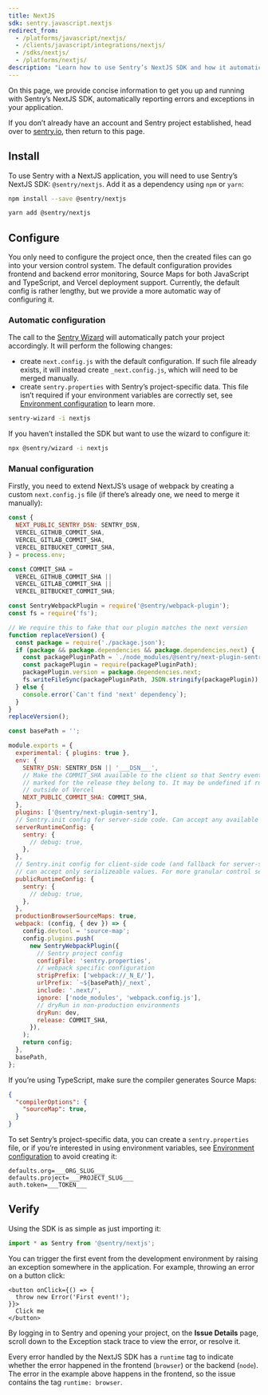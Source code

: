 ```yaml
---
title: NextJS
sdk: sentry.javascript.nextjs
redirect_from:
  - /platforms/javascript/nextjs/
  - /clients/javascript/integrations/nextjs/
  - /sdks/nextjs/
  - /platforms/nextjs/
description: "Learn how to use Sentry’s NextJS SDK and how it automatically reports errors and exceptions in your application."
---
```


On this page, we provide concise information to get you up and running with Sentry’s NextJS SDK, automatically reporting errors and exceptions in your application.

<Note>

If you don’t already have an account and Sentry project established, head over to [sentry.io](https://sentry.io/signup/), then return to this page.

</Note>

## Install

To use Sentry with a NextJS application, you will need to use Sentry’s NextJS SDK: `@sentry/nextjs`.
Add it as a dependency using `npm` or `yarn`:

```bash {tabTitle:npm}
npm install --save @sentry/nextjs
```

```bash {tabTitle:Yarn}
yarn add @sentry/nextjs
```

## Configure

You only need to configure the project once, then the created files can go into your version control system.
The default configuration provides frontend and backend error monitoring, Source Maps for both JavaScript and TypeScript, and Vercel deployment support.
Currently, the default config is rather lengthy, but we provide a more automatic way of configuring it.

### Automatic configuration

The call to the [Sentry Wizard](https://github.com/getsentry/sentry-wizard) will automatically patch your project accordingly. It will perform the following changes:

- create `next.config.js` with the default configuration. If such file already exists, it will instead create `_next.config.js`, which will need to be merged manually.
- create `sentry.properties` with Sentry’s project-specific data. This file isn’t required if your environment variables are correctly set, see [Environment configuration](./configuration/environment-configuration) to learn more.

```bash
sentry-wizard -i nextjs
```

If you haven’t installed the SDK but want to use the wizard to configure it:

```bash
npx @sentry/wizard -i nextjs
```

### Manual configuration

Firstly, you need to extend NextJS’s usage of webpack by creating a custom `next.config.js` file (if there’s already one, we need to merge it manually):

```javascript {filename:next.config.js}
const {
  NEXT_PUBLIC_SENTRY_DSN: SENTRY_DSN,
  VERCEL_GITHUB_COMMIT_SHA,
  VERCEL_GITLAB_COMMIT_SHA,
  VERCEL_BITBUCKET_COMMIT_SHA,
} = process.env;

const COMMIT_SHA =
  VERCEL_GITHUB_COMMIT_SHA ||
  VERCEL_GITLAB_COMMIT_SHA ||
  VERCEL_BITBUCKET_COMMIT_SHA;

const SentryWebpackPlugin = require('@sentry/webpack-plugin');
const fs = require('fs');

// We require this to fake that our plugin matches the next version
function replaceVersion() {
  const package = require('./package.json');
  if (package && package.dependencies && package.dependencies.next) {
    const packagePluginPath = `./node_modules/@sentry/next-plugin-sentry/package.json`;
    const packagePlugin = require(packagePluginPath);
    packagePlugin.version = package.dependencies.next;
    fs.writeFileSync(packagePluginPath, JSON.stringify(packagePlugin));
  } else {
    console.error(`Can't find 'next' dependency`);
  }
}
replaceVersion();

const basePath = '';

module.exports = {
  experimental: { plugins: true },
  env: {
    SENTRY_DSN: SENTRY_DSN || '___DSN___',
    // Make the COMMIT_SHA available to the client so that Sentry events can be
    // marked for the release they belong to. It may be undefined if running
    // outside of Vercel
    NEXT_PUBLIC_COMMIT_SHA: COMMIT_SHA,
  },
  plugins: ['@sentry/next-plugin-sentry'],
  // Sentry.init config for server-side code. Can accept any available config option.
  serverRuntimeConfig: {
    sentry: {
      // debug: true,
    },
  },
  // Sentry.init config for client-side code (and fallback for server-side)
  // can accept only serializeable values. For more granular control see below.
  publicRuntimeConfig: {
    sentry: {
      // debug: true,
    },
  },
  productionBrowserSourceMaps: true,
  webpack: (config, { dev }) => {
    config.devtool = 'source-map';
    config.plugins.push(
      new SentryWebpackPlugin({
        // Sentry project config
        configFile: 'sentry.properties',
        // webpack specific configuration
        stripPrefix: ['webpack://_N_E/'],
        urlPrefix: `~${basePath}/_next`,
        include: '.next/',
        ignore: ['node_modules', 'webpack.config.js'],
        // dryRun in non-production environments
        dryRun: dev,
        release: COMMIT_SHA,
      }),
    );
    return config;
  },
  basePath,
};
```

If you’re using TypeScript, make sure the compiler generates Source Maps:

```json {filename:tsconfig.json}
{
  "compilerOptions": {
    "sourceMap": true,
  }
}
```

To set Sentry’s project-specific data, you can create a `sentry.properties` file, or if you’re interested in using environment variables, see [Environment configuration](./configuration/environment-configuration) to avoid creating it:

```properties {filename:sentry.properties}
defaults.org=___ORG_SLUG___
defaults.project=___PROJECT_SLUG___
auth.token=___TOKEN___
```

## Verify

Using the SDK is as simple as just importing it:

```javascript
import * as Sentry from '@sentry/nextjs';
```

You can trigger the first event from the development environment by raising an exception somewhere in the application. For example, throwing an error on a button click:

```JSX
<button onClick={() => {
  throw new Error('First event!');
}}>
  Click me
</button>
```

By logging in to Sentry and opening your project, on the **Issue Details** page, scroll down to the Exception stack trace to view the error, or resolve it.

<Note>

Every error handled by the NextJS SDK has a `runtime` tag to indicate whether the error happened in the frontend (`browser`) or the backend (`node`).
The error in the example above happens in the frontend, so the issue contains the tag `runtime: browser`.

</Note>
